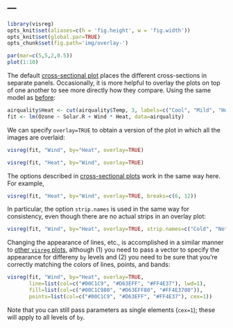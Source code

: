 ---
---

```r
library(visreg)
opts_knit$set(aliases=c(h = 'fig.height', w = 'fig.width'))
opts_knit$set(global.par=TRUE)
opts_chunk$set(fig.path='img/overlay-')
```
```r
par(mar=c(5,5,2,0.5))
plot(1:10)
```

The default [cross-sectional plot](cross.html) places the different cross-sections in separate panels.  Occasionally, it is more helpful to overlay the plots on top of one another to see more directly how they compare.  Using the same model as [before](cross.html):

```r
airquality$Heat <- cut(airquality$Temp, 3, labels=c("Cool", "Mild", "Hot"))
fit <- lm(Ozone ~ Solar.R + Wind * Heat, data=airquality)
```

We can specify `overlay=TRUE` to obtain a version of the plot in which all the images are overlaid:

```r
visreg(fit, "Wind", by="Heat", overlay=TRUE)
```

```r
visreg(fit, "Heat", by="Wind", overlay=TRUE)
```

The options described in [cross-sectional plots](cross.html) work in the same way here.  For example,

```r
visreg(fit, "Heat", by="Wind", overlay=TRUE, breaks=c(6, 12))
```

In particular, the option `strip.names` is used in the same way for consistency, even though there are no actual strips in an overlay plot:

```r
visreg(fit, "Wind", by="Heat", overlay=TRUE, strip.names=c("Cold", "Not so hot", "Really hot"))
```

Changing the appearance of lines, etc., is accomplished in a similar manner to [other `visreg` plots](options.html), although (1) you need to pass a vector to specify the appearance for differeny `by` levels and (2) you need to be sure that you're correctly matching the colors of lines, points, and bands:

```r
visreg(fit, "Wind", by="Heat", overlay=TRUE,
       line=list(col=c("#00C1C9", "#D63EFF", "#FF4E37"), lwd=1),
       fill=list(col=c("#00C1C980", "#D63EFF80", "#FF4E3780")),
       points=list(col=c("#00C1C9", "#D63EFF", "#FF4E37"), cex=1))
```

Note that you can still pass parameters as single elements (`cex=1`); these will apply to all levels of `by`.

